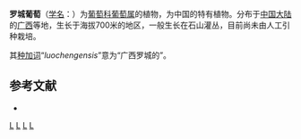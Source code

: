 {{Speciesbox 
| taxon = Vitis luochengensis
| authority = [[王文采|W. T. Wang]], 1988
| synonyms = ''Vitis luochengensis'' var. ''luochengensis''
| subdivision_ranks =[[变种|变种]]
| subdivision =
* 罗城葡萄 ''V. l.'' var. ''luochengensis''
* [[连山葡萄|连山葡萄]] ''V. l.'' var. ''tomentoso-nerva''
}}

'''罗城葡萄'''（[[学名|学名]]：{{lang|la|''Vitis luochengensis''}}）为[[葡萄科|葡萄科]][[葡萄属|葡萄属]]的植物，为中国的特有植物。分布于[[中国大陆|中国大陆]]的[[广西|广西]]等地，生长于海拔700米的地区，一般生长在石山灌丛，目前尚未由人工引种栽培。

其[[种加词|种加词]]“''luochengensis''”意为“广西罗城的”。

== 参考文献 ==
<div class="references-small">
* {{cite web|url=http://www.bioinfo.cn/db05/KmzwSpecies.php?action=view&id=23962|title=罗城葡萄（原变种）|format=|work=《中国高等植物数据库全库》|publisher=中国科学院微生物研究所|language=|archiveurl=https://web.archive.org/web/20160305005816/http://www.bioinfo.cn/db05/KmzwSpecies.php?action=view&id=23962|author=昆明植物研究所|accessdate=2009-02-25|archivedate=2016-03-05|dead-url=yes}}
</div>

{{Vitis}}
{{Taxonbar|from=Q15232404}}

[[Category:葡萄属|L]]
[[Category:中國特有植物|L]]
[[Category:广西植物|L]]
[[Category:1988年描述的植物|L]]


{{植物小作品}}